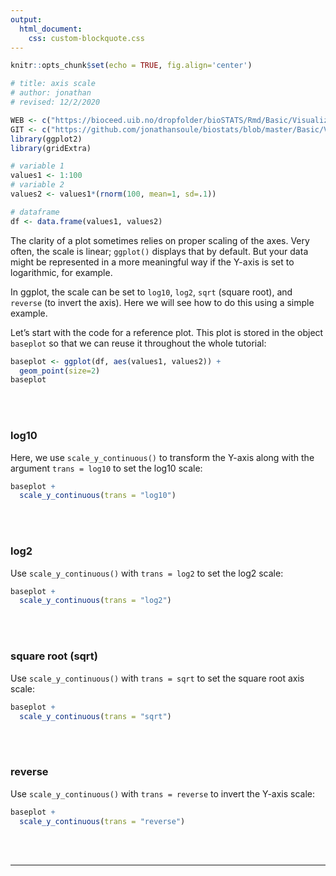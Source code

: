 ```yaml
---
output:
  html_document:
    css: custom-blockquote.css
--- 
```


```r
knitr::opts_chunk$set(echo = TRUE, fig.align='center')

# title: axis scale
# author: jonathan
# revised: 12/2/2020 

WEB <- c("https://bioceed.uib.no/dropfolder/bioSTATS/Rmd/Basic/Visualizing/Essential/axis-scale.html")
GIT <- c("https://github.com/jonathansoule/biostats/blob/master/Basic/Visualizing/Essential/axis-scale.Rmd")
library(ggplot2)
library(gridExtra)

# variable 1
values1 <- 1:100
# variable 2
values2 <- values1*(rnorm(100, mean=1, sd=.1))

# dataframe
df <- data.frame(values1, values2)
```
The clarity of a plot sometimes relies on proper scaling of the axes. Very often, the scale is linear; `ggplot()` displays that by default. But your data might be  represented in a more meaningful way if the Y-axis is set to logarithmic, for example. 

In ggplot, the scale can be set to `log10`, `log2`, `sqrt` (square root), and `reverse` (to invert the axis). Here we will see how to do this using a simple example.

Let’s start with the code for a reference plot. This plot is stored in the object `baseplot` so that we can reuse it throughout the whole tutorial:

```r
baseplot <- ggplot(df, aes(values1, values2)) +
  geom_point(size=2)
baseplot
```
<br/><br/>

### log10

Here, we use `scale_y_continuous()` to transform the Y-axis along with the argument `trans = log10` to set the log10 scale:

```r
baseplot + 
  scale_y_continuous(trans = "log10")
```
<br/><br/>

### log2

Use `scale_y_continuous()` with `trans = log2` to set the log2 scale:

```r
baseplot + 
  scale_y_continuous(trans = "log2")
```
<br/><br/>

### square root (sqrt)

Use `scale_y_continuous()` with `trans = sqrt` to set the square root axis scale:

```r
baseplot + 
  scale_y_continuous(trans = "sqrt")
```
<br/><br/>

### reverse

Use `scale_y_continuous()` with `trans = reverse`  to invert the Y-axis scale:

```r
baseplot + 
  scale_y_continuous(trans = "reverse")
```
<br/><br/>


***
<!-- UNCOMMENT TO ACTIVATE
Get the Rmarkdown file corresponding to this page on [GitHub](`r GIT`){target="_blank"}.
-->
